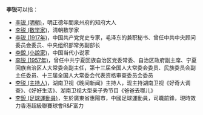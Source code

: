 '''李锐'''可以指：
* [[李锐_(明朝)|李锐 (明朝)]]，明正德年間泉州府的知府大人
* [[李锐_(数学家)|李锐 (数学家)]]，清朝数学家
* [[李锐_(1917年)|李锐 (1917年)]]，中国共产党党史专家，毛泽东的兼职秘书、曾任中共中央顾问委员会委员、中央组织部常务副部长
* [[李銳_(小說家)|李銳 (小說家)]]，中国当代小说家
* [[李锐_(1957年)|李锐 (1957年)]]，曾任中共宁夏回族自治区党委常委、自治区政府副主席、宁夏回族自治区人大常委会副主任，第十三届全国人大常委会委员、民族委员会副主任委员、十三届全国人大常委会代表资格审查委员会委员
* [[李锐_(主持人)|李锐 (主持人)]]，湖南卫视《晚间新闻》主持人，现主持湖南卫视《好奇大调查》、《好好生活》、湖南卫视大型亲子秀节目《爸爸去哪儿》
* [[李銳_(足球運動員)|李銳 (足球運動員)]]，生於廣東省惠陽市，中國足球運動員，司職前鋒，現時效力香港超級聯賽球會R&F富力
{{Disambiguation|R|Cat=二字李姓人名消歧義}}